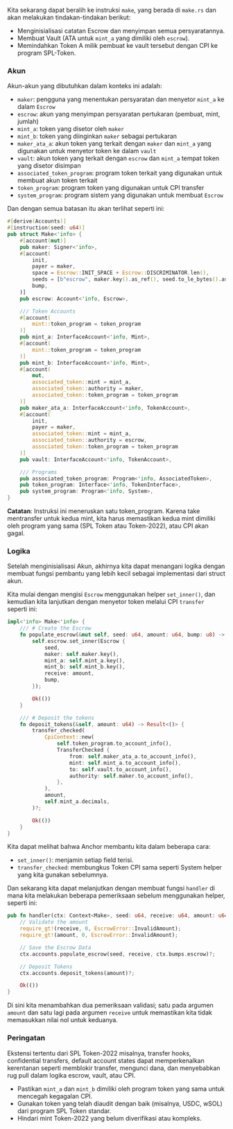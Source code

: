 
<ArticleSection name="Make" id="make" level="h2" />

Kita sekarang dapat beralih ke instruksi `make`, yang berada di `make.rs` dan akan melakukan tindakan-tindakan berikut:
- Menginisialisasi catatan Escrow dan menyimpan semua persyaratannya.
- Membuat Vault (ATA untuk `mint_a` yang dimiliki oleh `escrow`).
- Memindahkan Token A milik pembuat ke vault tersebut dengan CPI ke program SPL-Token.

### Akun 

Akun-akun yang dibutuhkan dalam konteks ini adalah:
- `maker`: pengguna yang menentukan persyaratan dan menyetor `mint_a` ke dalam `Escrow`
- `escrow`: akun yang menyimpan persyaratan pertukaran (pembuat, mint, jumlah)
- `mint_a`: token yang disetor oleh `maker`
- `mint_b`: token yang diinginkan `maker` sebagai pertukaran
- `maker_ata_a`: akun token yang terkait dengan `maker` dan `mint_a` yang digunakan untuk menyetor token ke dalam `vault`
- `vault`: akun token yang terkait dengan `escrow` dan `mint_a` tempat token yang disetor disimpan
- `associated_token_program`: program token terkait yang digunakan untuk membuat akun token terkait
- `token_program`: program token yang digunakan untuk CPI transfer
- `system_program`: program sistem yang digunakan untuk membuat `Escrow`

Dan dengan semua batasan itu akan terlihat seperti ini:

```rust
#[derive(Accounts)]
#[instruction(seed: u64)]
pub struct Make<'info> {
    #[account(mut)]
    pub maker: Signer<'info>,
    #[account(
        init,
        payer = maker,
        space = Escrow::INIT_SPACE + Escrow::DISCRIMINATOR.len(),
        seeds = [b"escrow", maker.key().as_ref(), seed.to_le_bytes().as_ref()],
        bump,
    )]
    pub escrow: Account<'info, Escrow>,

    /// Token Accounts
    #[account(
        mint::token_program = token_program
    )]
    pub mint_a: InterfaceAccount<'info, Mint>,
    #[account(
        mint::token_program = token_program
    )]
    pub mint_b: InterfaceAccount<'info, Mint>,
    #[account(
        mut,
        associated_token::mint = mint_a,
        associated_token::authority = maker,
        associated_token::token_program = token_program
    )]
    pub maker_ata_a: InterfaceAccount<'info, TokenAccount>,
    #[account(
        init,
        payer = maker,
        associated_token::mint = mint_a,
        associated_token::authority = escrow,
        associated_token::token_program = token_program
    )]
    pub vault: InterfaceAccount<'info, TokenAccount>,

    /// Programs
    pub associated_token_program: Program<'info, AssociatedToken>,
    pub token_program: Interface<'info, TokenInterface>,
    pub system_program: Program<'info, System>,
}
```

**Catatan**: Instruksi ini meneruskan satu token_program. Karena take mentransfer untuk kedua mint, kita harus memastikan kedua mint dimiliki oleh program yang sama (SPL Token atau Token-2022), atau CPI akan gagal.

### Logika 

Setelah menginisialisasi Akun, akhirnya kita dapat menangani logika dengan membuat fungsi pembantu yang lebih kecil sebagai implementasi dari struct akun.

Kita mulai dengan mengisi `Escrow` menggunakan helper `set_inner()`, dan kemudian kita lanjutkan dengan menyetor token melalui CPI `transfer` seperti ini:

```rust
impl<'info> Make<'info> {
    /// # Create the Escrow
    fn populate_escrow(&mut self, seed: u64, amount: u64, bump: u8) -> Result<()> {
        self.escrow.set_inner(Escrow {
            seed,
            maker: self.maker.key(),
            mint_a: self.mint_a.key(),
            mint_b: self.mint_b.key(),
            receive: amount,
            bump,
        });

        Ok(())
    }

    /// # Deposit the tokens
    fn deposit_tokens(&self, amount: u64) -> Result<()> {
        transfer_checked(
            CpiContext::new(
                self.token_program.to_account_info(),
                TransferChecked {
                    from: self.maker_ata_a.to_account_info(),
                    mint: self.mint_a.to_account_info(),
                    to: self.vault.to_account_info(),
                    authority: self.maker.to_account_info(),
                },
            ),
            amount,
            self.mint_a.decimals,
        )?;

        Ok(())
    }
}
```

Kita dapat melihat bahwa Anchor membantu kita dalam beberapa cara:
- `set_inner()`: menjamin setiap field terisi.
- `transfer_checked`: membungkus Token CPI sama seperti System helper yang kita gunakan sebelumnya.

Dan sekarang kita dapat melanjutkan dengan membuat fungsi `handler` di mana kita melakukan beberapa pemeriksaan sebelum menggunakan helper, seperti ini:

```rust
pub fn handler(ctx: Context<Make>, seed: u64, receive: u64, amount: u64) -> Result<()> {
    // Validate the amount
    require_gt!(receive, 0, EscrowError::InvalidAmount);
    require_gt!(amount, 0, EscrowError::InvalidAmount);

    // Save the Escrow Data
    ctx.accounts.populate_escrow(seed, receive, ctx.bumps.escrow)?;

    // Deposit Tokens
    ctx.accounts.deposit_tokens(amount)?;

    Ok(())
}
  ```

Di sini kita menambahkan dua pemeriksaan validasi; satu pada argumen `amount` dan satu lagi pada argumen `receive` untuk memastikan kita tidak memasukkan nilai nol untuk keduanya.

### Peringatan

Ekstensi tertentu dari SPL Token-2022 misalnya, transfer hooks, confidential transfers, default account states dapat memperkenalkan kerentanan seperti memblokir transfer, mengunci dana, dan menyebabkan rug pull dalam logika escrow, vault, atau CPI.

- Pastikan `mint_a` dan `mint_b` dimiliki oleh program token yang sama untuk mencegah kegagalan CPI.
- Gunakan token yang telah diaudit dengan baik (misalnya, USDC, wSOL) dari program SPL Token standar.
- Hindari mint Token-2022 yang belum diverifikasi atau kompleks.
